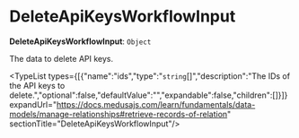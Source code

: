 
# DeleteApiKeysWorkflowInput

 **DeleteApiKeysWorkflowInput**: `Object`

The data to delete API keys.

<TypeList types={[{"name":"ids","type":"`string`[]","description":"The IDs of the API keys to delete.","optional":false,"defaultValue":"","expandable":false,"children":[]}]} expandUrl="https://docs.medusajs.com/learn/fundamentals/data-models/manage-relationships#retrieve-records-of-relation" sectionTitle="DeleteApiKeysWorkflowInput"/>
